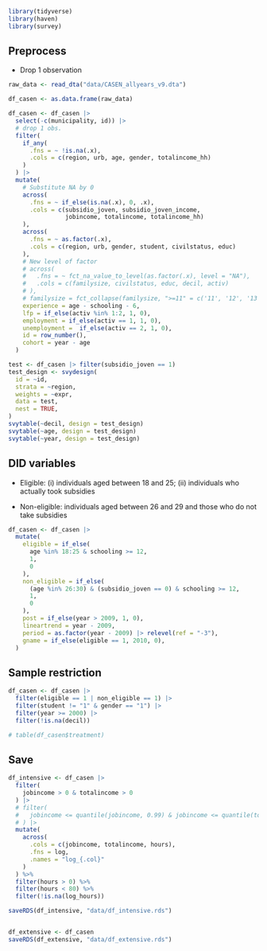 ```r
library(tidyverse)
library(haven)
library(survey)
```


## Preprocess

-   Drop 1 observation

```r
raw_data <- read_dta("data/CASEN_allyears_v9.dta")

df_casen <- as.data.frame(raw_data)

df_casen <- df_casen |> 
  select(-c(municipality, id)) |> 
  # drop 1 obs. 
  filter(
    if_any(
      .fns = ~ !is.na(.x),
      .cols = c(region, urb, age, gender, totalincome_hh)
    )
  ) |>
  mutate(
    # Substitute NA by 0
    across(
      .fns = ~ if_else(is.na(.x), 0, .x),
      .cols = c(subsidio_joven, subsidio_joven_income, 
                jobincome, totalincome, totalincome_hh)
    ),
    across(
      .fns = ~ as.factor(.x), 
      .cols = c(region, urb, gender, student, civilstatus, educ)
    ),
    # New level of factor
    # across(
    #   .fns = ~ fct_na_value_to_level(as.factor(.x), level = "NA"), 
    #   .cols = c(familysize, civilstatus, educ, decil, activ)
    # ),
    # familysize = fct_collapse(familysize, ">=11" = c('11', '12', '13', '14', '15', '16', '17', '18', '19', '20', '21', '22', '25')), 
    experience = age - schooling - 6, 
    lfp = if_else(activ %in% 1:2, 1, 0), 
    employment = if_else(activ == 1, 1, 0), 
    unemployment =  if_else(activ == 2, 1, 0), 
    id = row_number(), 
    cohort = year - age
  )
```

```r

test <- df_casen |> filter(subsidio_joven == 1)
test_design <- svydesign(
  id = ~id, 
  strata = ~region, 
  weights = ~expr, 
  data = test, 
  nest = TRUE, 
)
svytable(~decil, design = test_design)
svytable(~age, design = test_design)
svytable(~year, design = test_design)
```


## DID variables

-   Eligible: (i) individuals aged between 18 and 25; (ii) individuals who actually took subsidies

-   Non-eligible: individuals aged between 26 and 29 and those who do not take subsidies

```r
df_casen <- df_casen |> 
  mutate(
    eligible = if_else(
      age %in% 18:25 & schooling >= 12, 
      1, 
      0
    ), 
    non_eligible = if_else(
      (age %in% 26:30) & (subsidio_joven == 0) & schooling >= 12, 
      1,
      0
    ), 
    post = if_else(year > 2009, 1, 0),
    lineartrend = year - 2009, 
    period = as.factor(year - 2009) |> relevel(ref = "-3"),
    gname = if_else(eligible == 1, 2010, 0), 
  ) 
```

## Sample restriction

```r
df_casen <- df_casen |> 
  filter(eligible == 1 | non_eligible == 1) |> 
  filter(student != "1" & gender == "1") |> 
  filter(year >= 2000) |>
  filter(!is.na(decil))

# table(df_casen$treatment)
```

## Save 

```r
df_intensive <- df_casen |> 
  filter(
    jobincome > 0 & totalincome > 0 
  ) |> 
  # filter(
  #   jobincome <= quantile(jobincome, 0.99) & jobincome <= quantile(totalincome, 0.99)
  # ) |> 
  mutate(
    across(
      .cols = c(jobincome, totalincome, hours), 
      .fns = log,
      .names = "log_{.col}"
    )
  ) %>%
  filter(hours > 0) %>%
  filter(hours < 80) %>%
  filter(!is.na(log_hours))

saveRDS(df_intensive, "data/df_intensive.rds")


df_extensive <- df_casen
saveRDS(df_extensive, "data/df_extensive.rds")
```




